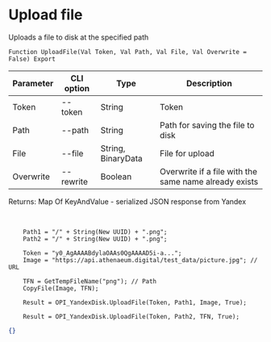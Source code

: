 ﻿---
sidebar_position: 10
---


# Upload file
 Uploads a file to disk at the specified path



`Function UploadFile(Val Token, Val Path, Val File, Val Overwrite = False) Export`

  | Parameter | CLI option | Type | Description |
  |-|-|-|-|
  | Token | --token | String | Token |
  | Path | --path | String | Path for saving the file to disk |
  | File | --file | String, BinaryData | File for upload |
  | Overwrite | --rewrite | Boolean | Overwrite if a file with the same name already exists |

  
  Returns:  Map Of KeyAndValue - serialized JSON response from Yandex

<br/>




```bsl title="Code example"
    Path1 = "/" + String(New UUID) + ".png";
    Path2 = "/" + String(New UUID) + ".png";

    Token = "y0_AgAAAABdylaOAAs0QgAAAAD5i-a...";
    Image = "https://api.athenaeum.digital/test_data/picture.jpg"; // URL

    TFN = GetTempFileName("png"); // Path
    CopyFile(Image, TFN);

    Result = OPI_YandexDisk.UploadFile(Token, Path1, Image, True);

    Result = OPI_YandexDisk.UploadFile(Token, Path2, TFN, True);
```
 



```json title="Result"
{}
```
